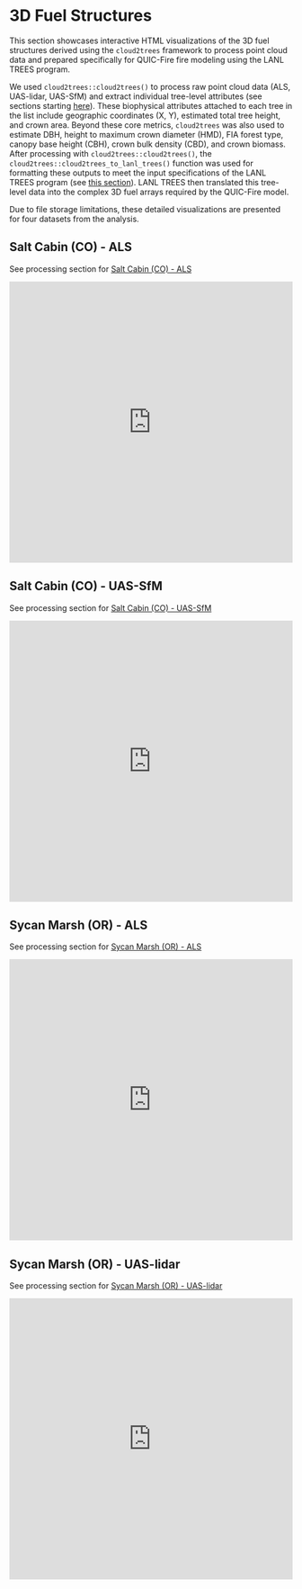 # 3D Fuel Structures

This section showcases interactive HTML visualizations of the 3D fuel structures derived using the `cloud2trees` framework to process point cloud data and prepared specifically for QUIC-Fire fire modeling using the LANL TREES program.

We used `cloud2trees::cloud2trees()` to process raw point cloud data (ALS, UAS-lidar, UAS-SfM) and extract individual tree-level attributes (see sections starting [here](#sycmarsh)). These biophysical attributes attached to each tree in the list include geographic coordinates (X, Y), estimated total tree height, and crown area. Beyond these core metrics, `cloud2trees` was also used to estimate DBH, height to maximum crown diameter (HMD), FIA forest type, canopy base height (CBH), crown bulk density (CBD), and crown biomass. After processing with `cloud2trees::cloud2trees()`, the `cloud2trees::cloud2trees_to_lanl_trees()` function was used for formatting these outputs to meet the input specifications of the LANL TREES program (see [this section](#lanl_trees)). LANL TREES then translated this tree-level data into the complex 3D fuel arrays required by the QUIC-Fire model. 

Due to file storage limitations, these detailed visualizations are presented for four datasets from the analysis.

## Salt Cabin (CO) - ALS

See processing section for [Salt Cabin (CO) - ALS](#sc_als)

<iframe src="https://georgewoolsey.github.io/dod_cloud2trees_demo/quicfire_fuels_html/SaltCabin_ALS_2021.html"
        width="100%"
        height="500px"
        frameborder="0"
        allowfullscreen>
</iframe>

## Salt Cabin (CO) - UAS-SfM

See processing section for [Salt Cabin (CO) - UAS-SfM](#sc_uas)

<iframe src="https://georgewoolsey.github.io/dod_cloud2trees_demo/quicfire_fuels_html/SaltCabin_UAS_2024.html"
        width="100%"
        height="500px"
        frameborder="0"
        allowfullscreen>
</iframe>


## Sycan Marsh (OR) - ALS

See processing section for [Sycan Marsh (OR) - ALS](#sy_als)

<iframe src="https://georgewoolsey.github.io/dod_cloud2trees_demo/quicfire_fuels_html/SycanMarsh_ALS_2021.html"
        width="100%"
        height="500px"
        frameborder="0"
        allowfullscreen>
</iframe>

## Sycan Marsh (OR) - UAS-lidar

See processing section for [Sycan Marsh (OR) - UAS-lidar](#sy_uas)

<iframe src="https://georgewoolsey.github.io/dod_cloud2trees_demo/quicfire_fuels_html/SycanMarsh_UAS_2023.html"
        width="100%"
        height="500px"
        frameborder="0"
        allowfullscreen>
</iframe>

